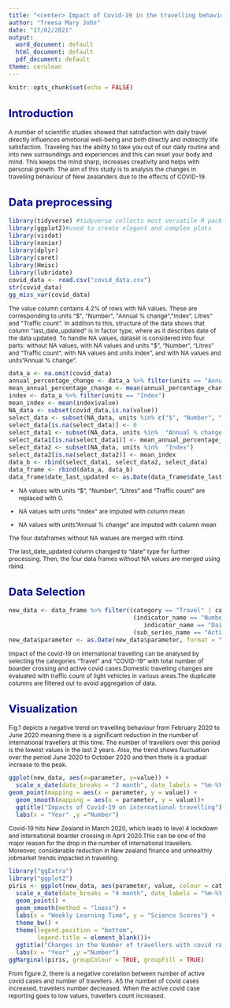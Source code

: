 ---
title: "<center> Impact of Covid-19 in the travelling behavior of New Zealanders"
author: "Treesa Mary John"
date: "17/02/2021"
output:
  word_document: default
  html_document: default
  pdf_document: default
theme: cerulean
---

<style type="text/css">

body{ /* Normal  */
      font-size: 12px;
  }
td {  /* Table  */
  font-size: 8px;
}
h1.title {
  font-size: 38px;
  color: Red;
}
h1 { /* Header 1 */
  font-size: 28px;
  color: DarkBlue;
}
h2 { /* Header 2 */
    font-size: 22px;
  color: DarkBlue;
}
h3 { /* Header 3 */
  font-size: 18px;
  font-family: "Times New Roman", Times, serif;
  color: DarkBlue;
}
code.r{ /* Code block */
    font-size: 12px;
}
pre { /* Code block - determines code spacing between lines */
    font-size: 14px;
}
</style>



```{r setup, include=FALSE}
knitr::opts_chunk$set(echo = FALSE)
```
## Introduction
A number of scientific studies showed that satisfaction with daily travel directly influences emotional well-being and both directly and indirectly life satisfaction. Traveling has the ability to take you out of our daily routine and into new surroundings and experiences and this can reset your body and mind. This keeps the mind sharp, increases creativity and helps with personal growth. The aim of this study is to analysis the changes in travelling behaviour of New zealanders due to the effects of COVID-19.

## Data preprocessing


```{r message=FALSE}
library(tidyverse) #tidyverse collects most versatile R packages and used to clean, model, proces and vsiualize data
library(ggplot2)#used to create elegant and complex plots
library(visdat)
library(naniar)
library(dplyr)
library(caret)
library(Hmisc)
library(lubridate)
covid_data <- read.csv("covid_data.csv")
str(covid_data)
gg_miss_var(covid_data)
```

The value column contains 4.2% of rows with NA values. These are corresponding to units "$", "Number", "Annual % change","Index", Litres" and  "Traffic count". In addition to this, structure of the data shows that column "last_date_updated" is in factor type, where as it describes date of the data updated.
To handle NA values, dataset is  considered into four parts: without NA values, with NA values and units "$", "Number", "Litres" and  "Traffic count", with NA values and units index", and with NA values and units"Annual % change". 

```{r}
data_a <- na.omit(covid_data)
annual_percentage_change <- data_a %>% filter(units == "Annual % change") 
mean_annual_percentage_change <- mean(annual_percentage_change$value)
index <- data_a %>% filter(units == "Index") 
mean_index <- mean(index$value)
NA_data <- subset(covid_data,is.na(value))
select_data <- subset(NA_data, units %in% c("$", "Number", "Litres", "Traffic count"))
select_data[is.na(select_data)] <- 0
select_data1 <- subset(NA_data, units %in%  "Annual % change")
select_data1[is.na(select_data1)] <- mean_annual_percentage_change
select_data2 <- subset(NA_data, units %in%  "Index")
select_data2[is.na(select_data2)] <- mean_index
data_b <- rbind(select_data1, select_data2, select_data)
data_frame <- rbind(data_a, data_b)
data_frame$date_last_updated <- as.Date(data_frame$date_last_updated, format = "%d/%m/%y")
```
 

* NA values with units "$", "Number", "Litres" and  "Traffic count" are replaced with 0.

* NA values with units "index" are imputed with column mean

* NA values with units"Annual % change" are imputed with column mean

The four dataframes without NA walues are merged with rbind.

The last_date_updated column changed to "date" type for further processing.
Then, the four data frames without NA values are merged using rbind.

## Data Selection

```{r}
new_data <- data_frame %>% filter((category == "Travel" | category == "COVID-19") & 
                                   (indicator_name == "Number of cases" | indicator_name == "Daily border crossings - arrivals" |
                                      indicator_name == "Daily border crossings - departures") &
                                   (sub_series_name == "Active" | sub_series_name == "Total"))
new_data$parameter <- as.Date(new_data$parameter, format = "%d/%m/%y")

```


Impact of the covid-19 on international travelling can be analysed by selecting the categories "Travel" and "COVID-19" with total number of boarder crossing and active covid cases.Domestic travelling changes are evaluated with traffic count of light vehicles in various areas.The duplicate columns are filtered out to avoid aggregation of data.



## Visualization
Fig.1 depicts a negative trend on travelling behaviour from February 2020 to June 2020 meaning there is a significant reduction in the number of international travellers at this time. The number of travellers over this period  is the lowest values in the last 2 years. Also, the trend shows fluctuation over the period June 2020 to October 2020 and then thete is a gradual increase to the peak.

```{r}
ggplot(new_data, aes(x=parameter, y=value)) +
  scale_x_date(date_breaks = "3 month", date_labels = "%m-%Y") +
geom_point(mapping = aes(x = parameter, y = value)) +
  geom_smooth(mapping = aes(x = parameter, y = value))+
  ggtitle("Impacts of Covid-19 on international travelling")+
  labs(x = "Year" ,y ="Number")
```



 Covid-19 hits New Zealand in March 2020, which leads to level 4 lockdown and international boarder crossing in April 2020.This can be one of the major reason for the drop in the number of international travellers. Moreover, considerable reduction in New zealand finance and unhealthly jobmarket trends impacted in travelling.
```{r}
library("ggExtra")
library("ggplot2")
piris <- ggplot(new_data, aes(parameter, value, colour = category)) +
  scale_x_date(date_breaks = "4 month", date_labels = "%m-%Y") +
  geom_point() +
  geom_smooth(method = "loess") +
  labs(x = "Weekly Learning Time", y = "Science Scores") +
  theme_bw() +
  theme(legend.position = "bottom",
        legend.title = element_blank())+
  ggtitle("Changes in the Number of travellers with covid rate")+
  labs(x = "Year" ,y ="Number")
ggMarginal(piris, groupColour = TRUE, groupFill = TRUE)

```
From figure.2, there is a negative corelation between number of active covid cases and number of travellers. AS the number of covid cases increased, travellers number decreased. When the active covid case reporting goes to low values, travellers count increased. 




